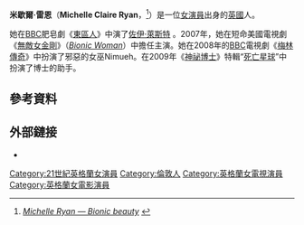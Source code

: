 {{noteTA
|T=zh-hk:米雪·賴恩; zh-tw:蜜雪兒·瑞安; zh-cn:米歇爾·雷恩
|G1=Show
|G2=Movie
|1=zh-hk:米雪·賴恩; zh-tw:蜜雪兒·瑞安; zh-cn:米歇爾·雷恩
|2=zh-hk:恩菲路區; zh-tw:恩菲爾德倫敦自治市; zh-cn:恩菲爾德區
|3=zh-hk:魔法穆林; zh-tw:少年魔法師 梅林; zh-cn:梅林傳奇
|4=zh-hk:異世奇人; zh-tw:超時空奇俠; zh-cn:神祕博士
}}

{{Link style|time=2015-12-11T10:12:40+00:00}}
{{Expand English|Michelle Ryan|tpercent=10}}{{noteTA|G1=Show|G2=TV}}
{{藝人
|type=女演員
| name        = 米歇爾·雷恩<br />Michelle Ryan
| image       = Michelle Ryan at the BAFTA's.jpg
| caption     = 米歇爾·雷恩在2009年[[British_Academy_of_Film_and_Television_Arts|BAFTA Awards]] in London
| birth_name  =
| birth_date  = {{birth date and age|df=yes|1984|4|22}}
| birth_place = [[英格蘭|英格蘭]][[大倫敦|大倫敦]][[恩菲爾德倫敦自治市|恩菲爾德倫敦自治市]]
| occupation  = 演員
| yearsactive = 2000–現在
}}

'''米歇爾·雷恩'''（'''Michelle Claire Ryan'''，{{bd|1984年|4月22日}}<ref>''[http://www.fhm.com/girls/covergirls/michelle-ryan Michelle Ryan — Bionic beauty] {{webarchive|url=https://web.archive.org/web/20111206003543/http://www.fhm.com/girls/covergirls/michelle-ryan |date=2011-12-06 }}''</ref>）是一位[[女演員|女演員]]出身的[[英國|英國]]人。

她在[[BBC|BBC]]肥皂劇《[[東區人|東區人]]》中演了[[:en:Zoe_Slater|佐伊·萊斯特]] 。2007年，她在短命美國電視劇《[[無敵女金剛|無敵女金剛]]》（[[:en:Bionic_Woman_(2007_TV_series)|''Bionic Woman'']]）中擔任主演。她在2008年的[[BBC|BBC]]電視劇《[[梅林傳奇|梅林傳奇]]》中扮演了邪惡的女巫Nimueh。在2009年《[[神祕博士|神祕博士]]》特輯“[[:en:Planet_of_the_Dead|死亡星球]]”中扮演了博士的助手。

==參考資料==
{{Reflist}}

==外部鏈接==
{{Commons category|Michelle Ryan}}
* {{IMDb name|id=0752740|name=Michelle Ryan}}

{{Authority control}}
{{DEFAULTSORT:Ryan Michelle}}
[[Category:21世紀英格蘭女演員|Category:21世紀英格蘭女演員]]
[[Category:倫敦人|Category:倫敦人]]
[[Category:英格蘭女電視演員|Category:英格蘭女電視演員]]
[[Category:英格蘭女電影演員|Category:英格蘭女電影演員]]